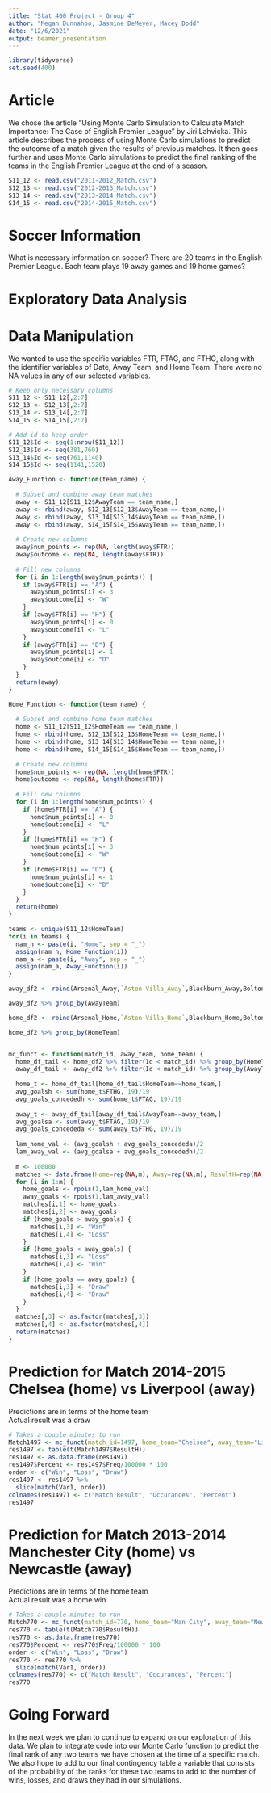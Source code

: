 ```yaml
---
title: "Stat 400 Project - Group 4"
author: "Megan Dunnahoo, Jasmine DeMeyer, Macey Dodd"
date: "12/6/2021"
output: beamer_presentation
---
```


```r
library(tidyverse)
set.seed(400)
```

# Article 

We chose the article "Using Monte Carlo Simulation to Calculate Match Importance:
The Case of English Premier League" by Jiri Lahvicka. This article describes the process of using Monte Carlo simulations to predict the outcome of a match given the results of previous matches. It then goes further and uses Monte Carlo simulations to predict the final ranking of the teams in the English Premier League at the end of a season. 


```r
S11_12 <- read.csv("2011-2012_Match.csv")
S12_13 <- read.csv("2012-2013_Match.csv")
S13_14 <- read.csv("2013-2014_Match.csv")
S14_15 <- read.csv("2014-2015_Match.csv")
```

# Soccer Information

What is necessary information on soccer? There are 20 teams in the English Premier League. Each team plays 19 away games and 19 home games?

# Exploratory Data Analysis

# Data Manipulation

We wanted to use the specific variables FTR, FTAG, and FTHG, along with the identifier variables of Date, Away Team, and Home Team. There were no NA values in any of our selected variables.   

```r

# Keep only necessary columns
S11_12 <- S11_12[,2:7]
S12_13 <- S12_13[,2:7]
S13_14 <- S13_14[,2:7]
S14_15 <- S14_15[,2:7]

# Add id to keep order
S11_12$Id <- seq(1:nrow(S11_12))
S12_13$Id <- seq(381,760)
S13_14$Id <- seq(761,1140)
S14_15$Id <- seq(1141,1520)

Away_Function <- function(team_name) {
  
  # Subset and combine away team matches
  away <- S11_12[S11_12$AwayTeam == team_name,]
  away <- rbind(away, S12_13[S12_13$AwayTeam == team_name,])
  away <- rbind(away, S13_14[S13_14$AwayTeam == team_name,])
  away <- rbind(away, S14_15[S14_15$AwayTeam == team_name,])
  
  # Create new columns
  away$num_points <- rep(NA, length(away$FTR))
  away$outcome <- rep(NA, length(away$FTR))
  
  # Fill new columns
  for (i in 1:length(away$num_points)) {
    if (away$FTR[i] == "A") {
      away$num_points[i] <- 3
      away$outcome[i] <- "W"
    }
    if (away$FTR[i] == "H") {
      away$num_points[i] <- 0
      away$outcome[i] <- "L"
    }
    if (away$FTR[i] == "D") {
      away$num_points[i] <- 1
      away$outcome[i] <- "D"
    }
  }
  return(away)
}

Home_Function <- function(team_name) {
  
  # Subset and combine home team matches
  home <- S11_12[S11_12$HomeTeam == team_name,]
  home <- rbind(home, S12_13[S12_13$HomeTeam == team_name,])
  home <- rbind(home, S13_14[S13_14$HomeTeam == team_name,])
  home <- rbind(home, S14_15[S14_15$HomeTeam == team_name,])
  
  # Create new columns
  home$num_points <- rep(NA, length(home$FTR))
  home$outcome <- rep(NA, length(home$FTR))
  
  # Fill new columns
  for (i in 1:length(home$num_points)) {
    if (home$FTR[i] == "A") {
      home$num_points[i] <- 0
      home$outcome[i] <- "L"
    }
    if (home$FTR[i] == "H") {
      home$num_points[i] <- 3
      home$outcome[i] <- "W"
    }
    if (home$FTR[i] == "D") {
      home$num_points[i] <- 1
      home$outcome[i] <- "D"
    }
  }
  return(home)
}

teams <- unique(S11_12$HomeTeam)
for(i in teams) {
  nam_h <- paste(i, "Home", sep = "_")
  assign(nam_h, Home_Function(i))
  nam_a <- paste(i, "Away", sep = "_")
  assign(nam_a, Away_Function(i))
}

```

```r
away_df2 <- rbind(Arsenal_Away,`Aston Villa_Away`,Blackburn_Away,Bolton_Away,Chelsea_Away,Everton_Away,Fulham_Away, Liverpool_Away,`Man City_Away`,`Man United_Away`,Newcastle_Away,Norwich_Away,QPR_Away,Stoke_Away,Sunderland_Away, Swansea_Away,Tottenham_Away,`West Brom_Away`,Wigan_Away,Wolves_Away)

away_df2 %>% group_by(AwayTeam)

home_df2 <- rbind(Arsenal_Home,`Aston Villa_Home`,Blackburn_Home,Bolton_Home,Chelsea_Home,Everton_Home,Fulham_Home, Liverpool_Home,`Man City_Home`,`Man United_Home`,Newcastle_Home,Norwich_Home,QPR_Home,Stoke_Home,Sunderland_Home, Swansea_Home,Tottenham_Home,`West Brom_Home`,Wigan_Home,Wolves_Home)

home_df2 %>% group_by(HomeTeam)


mc_funct <- function(match_id, away_team, home_team) {
  home_df_tail <- home_df2 %>% filter(Id < match_id) %>% group_by(HomeTeam) %>% do(tail(., 19))
  away_df_tail <- away_df2 %>% filter(Id < match_id) %>% group_by(AwayTeam) %>% do(tail(., 19))
  
  home_t <- home_df_tail[home_df_tail$HomeTeam==home_team,]
  avg_goalsh <- sum(home_t$FTHG, 19)/19
  avg_goals_concededh <- sum(home_t$FTAG, 19)/19
  
  away_t <- away_df_tail[away_df_tail$AwayTeam==away_team,]
  avg_goalsa <- sum(away_t$FTAG, 19)/19
  avg_goals_concededa <- sum(away_t$FTHG, 19)/19
  
  lam_home_val <- (avg_goalsh + avg_goals_concededa)/2 
  lam_away_val <- (avg_goalsa + avg_goals_concededh)/2
  
  m <- 100000
  matches <- data.frame(Home=rep(NA,m), Away=rep(NA,m), ResultH=rep(NA,m), ResultA=rep(NA,m))
  for (i in 1:m) {
    home_goals <- rpois(1,lam_home_val)
    away_goals <- rpois(1,lam_away_val)
    matches[i,1] <- home_goals
    matches[i,2] <- away_goals
    if (home_goals > away_goals) {
      matches[i,3] <- "Win"
      matches[i,4] <- "Loss"
    }
    if (home_goals < away_goals) {
      matches[i,3] <- "Loss"
      matches[i,4] <- "Win"
    }
    if (home_goals == away_goals) {
      matches[i,3] <- "Draw"
      matches[i,4] <- "Draw"
    }
  }
  matches[,3] <- as.factor(matches[,3])
  matches[,4] <- as.factor(matches[,4])
  return(matches)
}

```

# Prediction for Match 2014-2015 Chelsea (home) vs Liverpool (away)
Predictions are in terms of the home team   
Actual result was a draw

```r
# Takes a couple minutes to run
Match1497 <- mc_funct(match_id=1497, home_team="Chelsea", away_team="Liverpool")
res1497 <- table(t(Match1497$ResultH))
res1497 <- as.data.frame(res1497)
res1497$Percent <- res1497$Freq/100000 * 100
order <- c("Win", "Loss", "Draw")
res1497 <- res1497 %>%
  slice(match(Var1, order))
colnames(res1497) <- c("Match Result", "Occurances", "Percent")
res1497

```

# Prediction for Match 2013-2014 Manchester City (home) vs Newcastle (away)
Predictions are in terms of the home team   
Actual result was a home win

```r
# Takes a couple minutes to run
Match770 <- mc_funct(match_id=770, home_team="Man City", away_team="Newcastle")
res770 <- table(t(Match770$ResultH))
res770 <- as.data.frame(res770)
res770$Percent <- res770$Freq/100000 * 100
order <- c("Win", "Loss", "Draw")
res770 <- res770 %>%
  slice(match(Var1, order))
colnames(res770) <- c("Match Result", "Occurances", "Percent")
res770

```

# Going Forward 

In the next week we plan to continue to expand on our exploration of this data. We plan to integrate code into our Monte Carlo function to predict the final rank of any two teams we have chosen at the time of a specific match. We also hope to add to our final contingency table a variable that consists of the probability of the ranks for these two teams to add to the number of wins, losses, and draws they had in our simulations.
